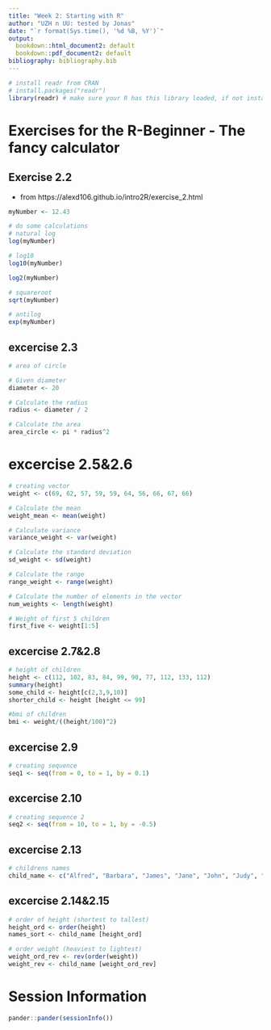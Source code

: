 ```yaml
---
title: "Week 2: Starting with R"
author: "UZH n UU: tested by Jonas"
date: "`r format(Sys.time(), '%d %B, %Y')`"
output:
  bookdown::html_document2: default
  bookdown::pdf_document2: default
bibliography: bibliography.bib
---
```


```r
# install readr from CRAN
# install.packages("readr")
library(readr) # make sure your R has this library loaded, if not install it (see line above)
```

# Exercises for the R-Beginner - The fancy calculator

## Exercise 2.2
* from https://alexd106.github.io/intro2R/exercise_2.html
```r
myNumber <- 12.43

# do some calculations
# natural log
log(myNumber)
```

```r
# log10
log10(myNumber)
```

```r
log2(myNumber)
```
```r
# squareroot
sqrt(myNumber)
```
```r
# antilog
exp(myNumber)
```
## excercise 2.3
```r
# area of circle

# Given diameter
diameter <- 20

# Calculate the radius
radius <- diameter / 2

# Calculate the area
area_circle <- pi * radius^2
```

# excercise 2.5&2.6
```r
# creating vector
weight <- c(69, 62, 57, 59, 59, 64, 56, 66, 67, 66)

# Calculate the mean
weight_mean <- mean(weight)

# Calculate variance
variance_weight <- var(weight)

# Calculate the standard deviation
sd_weight <- sd(weight)

# Calculate the range
range_weight <- range(weight)

# Calculate the number of elements in the vector
num_weights <- length(weight)

# Weight of first 5 children
first_five <- weight[1:5]
```

## excercise 2.7&2.8
```r
# height of children
height <- c(112, 102, 83, 84, 99, 90, 77, 112, 133, 112)
summary(height)
some_child <- height[c(2,3,9,10)]
shorter_child <- height [height <= 99]

#bmi of children
bmi <- weight/((height/100)^2)
```
## excercise 2.9
```r
# creating sequence
seq1 <- seq(from = 0, to = 1, by = 0.1)
```

## excercise 2.10
```r
# creating sequence 2
seq2 <- seq(from = 10, to = 1, by = -0.5)
```

## excercise 2.13
```r
# childrens names
child_name <- c("Alfred", "Barbara", "James", "Jane", "John", "Judy", "Louise", "Mary", "Ronald", "William")
```

## excercise 2.14&2.15
```r
# order of height (shortest to tallest)
height_ord <- order(height)
names_sort <- child_name [height_ord]

# order weight (heaviest to lightest)
weight_ord_rev <- rev(order(weight))
weight_rev <- child_name [weight_ord_rev]
```


# Session Information

```r
pander::pander(sessionInfo())
```


